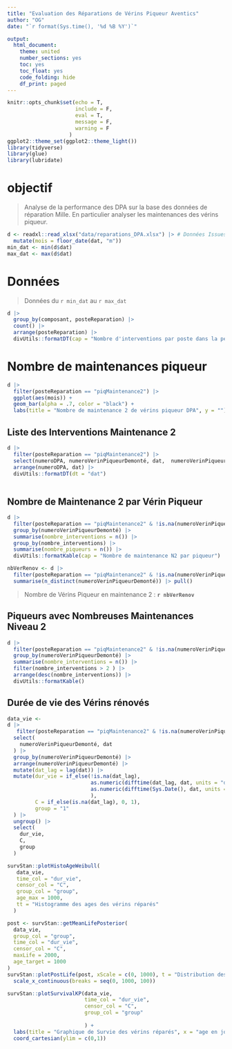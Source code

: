 ```yaml
---
title: "Evaluation des Réparations de Vérins Piqueur Aventics"
author: "OG"
date: "`r format(Sys.time(), '%d %B %Y')`"

output:
  html_document:
    theme: united
    number_sections: yes
    toc: yes
    toc_float: yes
    code_folding: hide
    df_print: paged
---
```


```r
knitr::opts_chunk$set(echo = T,
                      include = F,
                      eval = T,
                      message = F,
                      warning = F
                    )
ggplot2::theme_set(ggplot2::theme_light())
library(tidyverse)
library(glue)
library(lubridate)
```

# objectif

> Analyse de la performance des DPA sur la base des données de
> réparation Mille. En particulier analyser les maintenances des vérins
> piqueur.

```r
d <- readxl::read_xlsx("data/reparations_DPA.xlsx") |> # Données Issues de l'app Suivi reparations DPA
  mutate(mois = floor_date(dat, "m"))
min_dat <- min(d$dat)
max_dat <- max(d$dat)
```

# Données

> Données du `r min_dat` au `r max_dat`

```r
d |> 
  group_by(composant, posteReparation) |> 
  count() |> 
  arrange(posteReparation) |> 
  divUtils::formatDT(cap = "Nombre d'interventions par poste dans la période")
```

# Nombre de maintenances piqueur

```r
d |> 
  filter(posteReparation == "piqMaintenance2") |> 
  ggplot(aes(mois)) +
  geom_bar(alpha = .7, color = "black") +
  labs(title = "Nombre de maintenance 2 de vérins piqueur DPA", y = "")
```

## Liste des Interventions Maintenance 2

```r
d |> 
  filter(posteReparation == "piqMaintenance2") |> 
  select(numeroDPA, numeroVerinPiqueurDemonté, dat,  numeroVerinPiqueurMonté, posteReparation) |>
  arrange(numeroDPA, dat) |> 
  divUtils::formatDT(dt = "dat")
 
```

## Nombre de Maintenance 2 par Vérin Piqueur

```r
d |> 
  filter(posteReparation == "piqMaintenance2" & !is.na(numeroVerinPiqueurDemonté)) |> 
  group_by(numeroVerinPiqueurDemonté) |> 
  summarise(nombre_interventions = n()) |> 
  group_by(nombre_interventions) |> 
  summarise(nombre_piqueurs = n()) |> 
  divUtils::formatKable(cap = "Nombre de maintenance N2 par piqueur")
```

```r
nbVerRenov <- d |> 
  filter(posteReparation == "piqMaintenance2" & !is.na(numeroVerinPiqueurDemonté)) |> 
  summarise(n_distinct(numeroVerinPiqueurDemonté)) |> pull() 
```

> Nombre de Vérins Piqueur en maintenance 2 : **`r nbVerRenov`**

## Piqueurs avec Nombreuses Maintenances Niveau 2

```r
d |> 
  filter(posteReparation == "piqMaintenance2" & !is.na(numeroVerinPiqueurDemonté)) |> 
  group_by(numeroVerinPiqueurDemonté) |> 
  summarise(nombre_interventions = n()) |> 
  filter(nombre_interventions > 2 ) |> 
  arrange(desc(nombre_interventions)) |> 
  divUtils::formatKable()
```

## Durée de vie des Vérins rénovés

```r
data_vie <- 
d |> 
   filter(posteReparation == "piqMaintenance2" & !is.na(numeroVerinPiqueurDemonté)) |> 
  select(
    numeroVerinPiqueurDemonté, dat
  ) |>
  group_by(numeroVerinPiqueurDemonté) |> 
  arrange(numeroVerinPiqueurDemonté) |> 
  mutate(dat_lag = lag(dat)) |> 
  mutate(dur_vie = if_else(!is.na(dat_lag),
                           as.numeric(difftime(dat_lag, dat, units = "days")),
                           as.numeric(difftime(Sys.Date(), dat, units = "days"))
                           ),
         C = if_else(is.na(dat_lag), 0, 1),
         group = "1"
  ) |> 
  ungroup() |> 
  select(
    dur_vie,
    C,
    group
  )
```

```r
survStan::plotHistoAgeWeibull(
   data_vie,
   time_col = "dur_vie",
   censor_col = "C",
   group_col = "group",
   age_max = 1000,
   tt = "Histogramme des ages des vérins réparés"
  )
```

```r
post <- survStan::getMeanLifePosterior(
  data_vie,
  group_col = "group",
  time_col = "dur_vie",
  censor_col = "C",
  maxLife = 2000,
  age_target = 1000
)
survStan::plotPostLife(post, xScale = c(0, 1000), t = "Distribution des durées de vie moyennes des  vérins piqueurs réparés") +
  scale_x_continuous(breaks = seq(0, 1000, 100)) 
```

```r
survStan::plotSurvivalKP(data_vie,
                         time_col = "dur_vie",
                         censor_col = "C",
                         group_col = "group"
                         
                         ) +
  labs(title = "Graphique de Survie des vérins réparés", x = "age en jours") +
  coord_cartesian(ylim = c(0,1))
```
